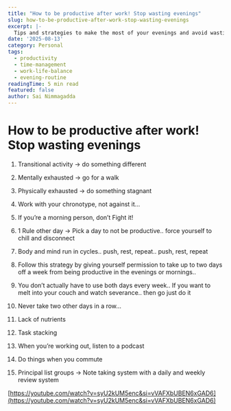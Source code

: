 ```yaml
---
title: "How to be productive after work! Stop wasting evenings"
slug: how-to-be-productive-after-work-stop-wasting-evenings
excerpt: |-
  Tips and strategies to make the most of your evenings and avoid wasting time after work.
date: '2025-08-13'
category: Personal
tags:
  - productivity
  - time-management
  - work-life-balance
  - evening-routine
readingTime: 5 min read
featured: false
author: Sai Nimmagadda
---
```

# How to be productive after work! Stop wasting evenings

1. Transitional activity -> do something different

1. Mentally exhausted -> go for a walk
2. Physically exhausted -> do something stagnant

2. Work with your chronotype, not against it…

1. If you’re a morning person, don’t Fight it!

3. 1 Rule other day -> Pick a day to not be productive.. force yourself to chill and disconnect

1. Body and mind run in cycles.. push, rest, repeat.. push, rest, repeat
2. Follow this strategy by giving yourself permission to take up to two days off a week from being productive in the evenings or mornings..

1. You don’t actually have to use both days every week.. If you want to melt into your couch and watch severance.. then go just do it

3. Never take two other days in a row…

4. Lack of nutrients
5. Task stacking

1. When you’re working out, listen to a podcast
2. Do things when you commute

6. Principal list groups -> Note taking system with a daily and weekly review system

[https://youtube.com/watch?v=syU2kUM5enc&si=vVAFXbUBEN6xGAD6](https://youtube.com/watch?v=syU2kUM5enc&si=vVAFXbUBEN6xGAD6)
